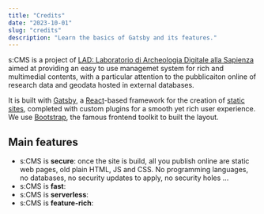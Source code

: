 ```yaml
---
title: "Credits"
date: "2023-10-01"
slug: "credits"
description: "Learn the basics of Gatsby and its features."
---
```


s:CMS is a project of [LAD: Laboratorio di Archeologia Digitale alla Sapienza](https://purl.org/lad) aimed at providing an easy to use managemet system for rich and multimedial contents, with a particular attention to the pubblicaiton online of research data and geodata hosted in external databases.

It is built with [Gatsby](https://www.gatsbyjs.com/), a [React](https://react.dev/)-based framework for the creation of [static sites](https://en.wikipedia.org/wiki/Static_web_page), completed with custom plugins for a smooth yet rich user experience. We use [Bootstrap](https://getbootstrap.com/), the famous frontend toolkit to built the layout.

## Main features

- s:CMS is **secure**: once the site is build, all you publish online are static web pages, old plain HTML, JS and CSS. No programming languages, no databases, no security updates to apply, no security holes ...
- s:CMS is **fast**:
- s:CMS is **serverless**:
- s:CMS is **feature-rich**:
